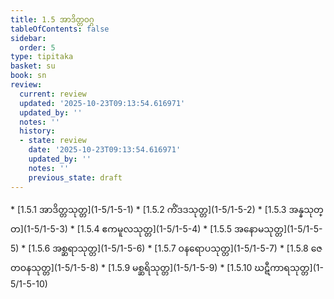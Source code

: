```yaml
---
title: 1.5 အာဒိတ္တဝဂ္ဂ
tableOfContents: false
sidebar:
  order: 5
type: tipitaka
basket: su
book: sn
review:
  current: review
  updated: '2025-10-23T09:13:54.616971'
  updated_by: ''
  notes: ''
  history:
  - state: review
    date: '2025-10-23T09:13:54.616971'
    updated_by: ''
    notes: ''
    previous_state: draft
---
```



<ReviewStatus review={frontmatter.review} showDetails={true} />

<HypothesisAnnotation frontmatter={frontmatter} />

<DynamicBreadcrumb />



<TableOfContents book="sn" section="1.5">
* [1.5.1 အာဒိတ္တသုတ္တ](1-5/1-5-1)
* [1.5.2 ကိံဒဒသုတ္တ](1-5/1-5-2)
* [1.5.3 အန္နသုတ္တ](1-5/1-5-3)
* [1.5.4 ဧကမူလသုတ္တ](1-5/1-5-4)
* [1.5.5 အနောမသုတ္တ](1-5/1-5-5)
* [1.5.6 အစ္ဆရာသုတ္တ](1-5/1-5-6)
* [1.5.7 ဝနရောပသုတ္တ](1-5/1-5-7)
* [1.5.8 ဇေတဝနသုတ္တ](1-5/1-5-8)
* [1.5.9 မစ္ဆရိသုတ္တ](1-5/1-5-9)
* [1.5.10 ဃဋီကာရသုတ္တ](1-5/1-5-10)
</TableOfContents>